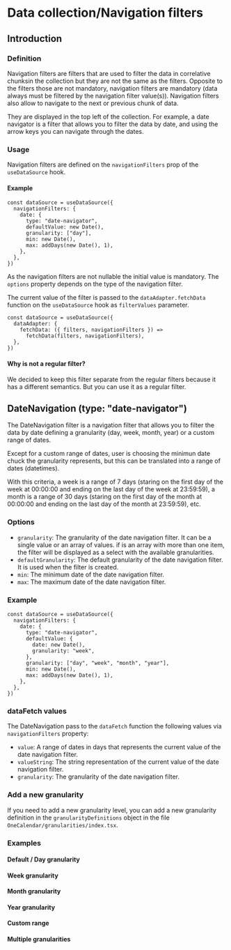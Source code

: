 

<Meta title="Data collection/Navigation filters" />

# Data collection/Navigation filters

## Introduction

### Definition

Navigation filters are filters that are used to filter the data in correlative
chunksin the collection but they are not the same as the filters. Opposite to
the filters those are not mandatory, navigation filters are mandatory (data
always must be filtered by the navigation filter value(s)). Navigation filters
also allow to navigate to the next or previous chunk of data.

They are displayed in the top left of the collection. For example, a date
navigator is a filter that allows you to filter the data by date, and using the
arrow keys you can navigate through the dates.

### Usage

Navigation filters are defined on the `navigationFilters` prop of the
`useDataSource` hook.

#### Example

```tsx
const dataSource = useDataSource({
  navigationFilters: {
    date: {
      type: "date-navigator",
      defaultValue: new Date(),
      granularity: ["day"],
      min: new Date(),
      max: addDays(new Date(), 1),
    },
  },
})
```

As the navigation filters are not nullable the initial value is mandatory. The
`options` property depends on the type of the navigation filter.

The current value of the filter is passed to the `dataAdapter.fetchData`
function on the `useDataSource` hook as `filterValues` parameter.

```tsx
const dataSource = useDataSource({
  dataAdapter: {
    fetchData: ({ filters, navigationFilters }) =>
      fetchData(filters, navigationFilters),
  },
})
```

#### Why is not a regular filter?

We decided to keep this filter separate from the regular filters because it has
a different semantics. But you can use it as a regular filter.

## DateNavigation (type: "date-navigator")

The DateNavigation filter is a navigation filter that allows you to filter the
data by date defining a granularity (day, week, month, year) or a custom range
of dates.

Except for a custom range of dates, user is choosing the minimun date chuck the
granularity represents, but this can be translated into a range of dates
(datetimes).

With this criteria, a week is a range of 7 days (staring on the first day of the
week at 00:00:00 and ending on the last day of the week at 23:59:59), a month is
a range of 30 days (staring on the first day of the month at 00:00:00 and ending
on the last day of the month at 23:59:59), etc.

### Options

- `granularity`: The granularity of the date navigation filter. It can be a
  single value or an array of values. if is an array with more than one item,
  the filter will be displayed as a select with the available granularities.
- `defaultGranularity`: The default granularity of the date navigation filter.
  It is used when the filter is created.
- `min`: The minimum date of the date navigation filter.
- `max`: The maximum date of the date navigation filter.

### Example

```tsx
const dataSource = useDataSource({
  navigationFilters: {
    date: {
      type: "date-navigator",
      defaultValue: {
        date: new Date(),
        granularity: "week",
      },
      granularity: ["day", "week", "month", "year"],
      min: new Date(),
      max: addDays(new Date(), 1),
    },
  },
})
```

### dataFetch values

The DateNavigation pass to the `dataFetch` function the following values via
`navigationFilters` property:

- `value`: A range of dates in days that represents the current value of the
  date navigation filter.
- `valueString`: The string representation of the current value of the date
  navigation filter.
- `granularity`: The granularity of the date navigation filter.

### Add a new granularity

If you need to add a new granularity level, you can add a new granularity
definition in the `granularityDefinitions` object in the file
`OneCalendar/granularities/index.tsx`.

### Examples

#### Default / Day granularity

<Canvas
  of={DataCollectionNavigationFiltersStories.Default}
  meta={DataCollectionNavigationFiltersStories}
/>

#### Week granularity

<Canvas
  of={DataCollectionNavigationFiltersStories.WeekGranularity}
  meta={DataCollectionNavigationFiltersStories}
/>

#### Month granularity

<Canvas
  of={DataCollectionNavigationFiltersStories.MonthGranularity}
  meta={DataCollectionNavigationFiltersStories}
/>

#### Year granularity

<Canvas
  of={DataCollectionNavigationFiltersStories.YearGranularity}
  meta={DataCollectionNavigationFiltersStories}
/>

#### Custom range

<Canvas
  of={DataCollectionNavigationFiltersStories.CustomGranularity}
  meta={DataCollectionNavigationFiltersStories}
/>

#### Multiple granularities

<Canvas
  of={DataCollectionNavigationFiltersStories.MultipleGranularities}
  meta={DataCollectionNavigationFiltersStories}
/>

